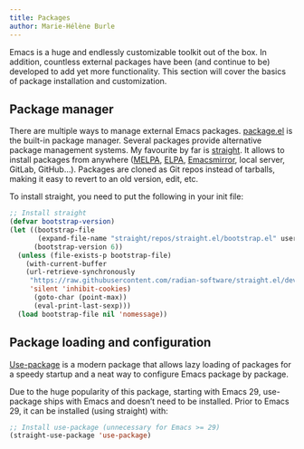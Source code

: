 ```yaml
---
title: Packages
author: Marie-Hélène Burle
---
```


:::{.def}

Emacs is a huge and endlessly customizable toolkit out of the box. In addition, countless external packages have been (and continue to be) developed to add yet more functionality. This section will cover the basics of package installation and customization.

:::

## Package manager

There are multiple ways to manage external Emacs packages. [package.el](https://github.com/emacs-mirror/emacs/blob/master/lisp/emacs-lisp/package.el) is the built-in package manager. Several packages provide alternative package management systems. My favourite by far is [straight](https://github.com/radian-software/straight.el). It allows to install packages from anywhere ([MELPA](https://melpa.org/#/), [ELPA](https://elpa.gnu.org/), [Emacsmirror](https://emacsmirror.net/), local server, GitLab, GitHub...). Packages are cloned as Git repos instead of tarballs, making it easy to revert to an old version, edit, etc.

To install straight, you need to put the following in your init file:

```.lisp
;; Install straight
(defvar bootstrap-version)
(let ((bootstrap-file
       (expand-file-name "straight/repos/straight.el/bootstrap.el" user-emacs-directory))
      (bootstrap-version 6))
  (unless (file-exists-p bootstrap-file)
    (with-current-buffer
    (url-retrieve-synchronously
     "https://raw.githubusercontent.com/radian-software/straight.el/develop/install.el"
     'silent 'inhibit-cookies)
      (goto-char (point-max))
      (eval-print-last-sexp)))
  (load bootstrap-file nil 'nomessage))
```

## Package loading and configuration

[Use-package](https://github.com/jwiegley/use-package) is a modern package that allows lazy loading of packages for a speedy startup and a neat way to configure Emacs package by package.

Due to the huge popularity of this package, starting with Emacs 29, use-package ships with Emacs and doesn't need to be installed. Prior to Emacs 29, it can be installed (using straight) with:

```.lisp
;; Install use-package (unnecessary for Emacs >= 29)
(straight-use-package 'use-package)
```
